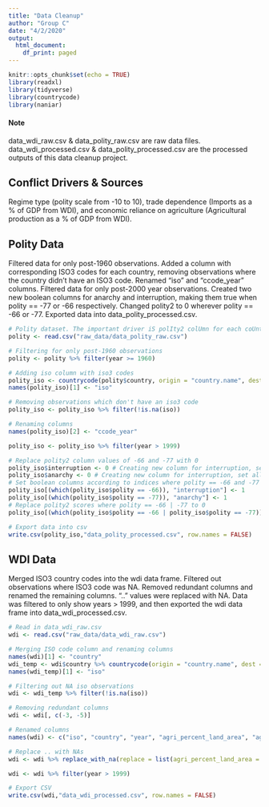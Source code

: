 ---
title: "Data Cleanup"
author: "Group C"
date: "4/2/2020"
output:
  html_document:
    df_print: paged
---

```{r setup, include=FALSE}
knitr::opts_chunk$set(echo = TRUE)
library(readxl)
library(tidyverse)
library(countrycode)
library(naniar)
```

#### Note
data_wdi_raw.csv & data_polity_raw.csv are raw data files. data_wdi_processed.csv & data_polity_processed.csv are the processed outputs of this data cleanup project.

## Conflict Drivers & Sources
Regime type (polity scale from -10 to 10), trade dependence (Imports as a % of GDP from WDI), and economic reliance on agriculture (Agricultural production as a % of GDP from WDI).

## Polity Data
Filtered data for only post-1960 observations. Added a column with corresponding ISO3 codes for each country, removing observations where the country didn't have an ISO3 code. Renamed "iso" and "ccode_year" columns. Filtered data for only post-2000 year observations. Created two new boolean columns for anarchy and interruption, making them true when polity == -77 or -66 respectively. Changed polity2 to 0 wherever polity == -66 or -77. Exported data into data_polity_processed.csv. 

```{r}
# Polity dataset. The important driver iS polIty2 colUmn for each coUntry and year.
polity <- read.csv("raw_data/data_polity_raw.csv")

# Filtering for only post-1960 observations
polity <- polity %>% filter(year >= 1960)

# Adding iso column with iso3 codes
polity_iso <- countrycode(polity$country, origin = "country.name", destination = "iso3c") %>% cbind(polity)
names(polity_iso)[1] <- "iso"

# Removing observations which don't have an iso3 code
polity_iso <- polity_iso %>% filter(!is.na(iso))

# Renaming columns
names(polity_iso)[2] <- "ccode_year"

polity_iso <- polity_iso %>% filter(year > 1999)

# Replace polity2 column values of -66 and -77 with 0
polity_iso$interruption <- 0 # Creating new column for interruption, set all values to 0
polity_iso$anarchy <- 0 # Creating new column for interruption, set all values to 0
# Set boolean columns according to indices where polity == -66 and -77
polity_iso[(which(polity_iso$polity == -66)), "interruption"] <- 1
polity_iso[(which(polity_iso$polity == -77)), "anarchy"] <- 1
# Replace polity2 scores where polity == -66 | -77 to 0
polity_iso[(which(polity_iso$polity == -66 | polity_iso$polity == -77)), "polity2"] <- 0

# Export data into csv
write.csv(polity_iso,"data_polity_processed.csv", row.names = FALSE)
```

## WDI Data

Merged ISO3 country codes into the wdi data frame. Filtered out observations where ISO3 code was NA. Removed redundant columns and renamed the remaining columns. ".." values were replaced with NA. Data was filtered to only show years > 1999, and then exported the wdi data frame into data_wdi_processed.csv.

```{r}
# Read in data_wdi_raw.csv
wdi <- read.csv("raw_data/data_wdi_raw.csv")

# Merging ISO code column and renaming columns
names(wdi)[1] <- "country"
wdi_temp <- wdi$country %>% countrycode(origin = "country.name", dest = "iso3c") %>% cbind(wdi) 
names(wdi_temp)[1] <- "iso"

# Filtering out NA iso observations
wdi <- wdi_temp %>% filter(!is.na(iso)) 

# Removing redundant columns
wdi <- wdi[, c(-3, -5)]

# Renamed columns
names(wdi) <- c("iso", "country", "year", "agri_percent_land_area", "agri_forestry_fishing_percent_GDP", "agri_employment_percent", "imports_percent_GDP")

# Replace .. with NAs
wdi <- wdi %>% replace_with_na(replace = list(agri_percent_land_area = "..", agri_forestry_fishing_percent_GDP = "..", imports_percent_GDP = ".."))

wdi <- wdi %>% filter(year > 1999)

# Export CSV
write.csv(wdi,"data_wdi_processed.csv", row.names = FALSE)

```

